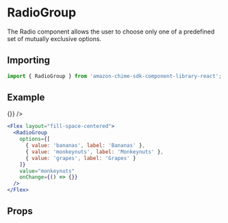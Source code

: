 

# RadioGroup

The Radio component allows the user to choose only one of a predefined set of mutually exclusive options.

## Importing

```javascript
import { RadioGroup } from 'amazon-chime-sdk-component-library-react';
```

## Example

<ThemeProvider theme={lightTheme}>
  <GlobalStyles/>
  <Preview>
    <Flex layout="fill-space-centered">
      <RadioGroup
        options={[
          { value: 'bananas', label: 'Bananas' },
          { value: 'monkeynuts', label: 'Monkeynuts' },
          { value: 'grapes', label: 'Grapes' }
        ]}
        value="monkeynuts"
        onChange={() => {}}
      />
    </Flex>
  </Preview>
</ThemeProvider>

```jsx
<Flex layout="fill-space-centered">
  <RadioGroup
    options={[
      { value: 'bananas', label: 'Bananas' },
      { value: 'monkeynuts', label: 'Monkeynuts' },
      { value: 'grapes', label: 'Grapes' }
    ]}
    value="monkeynuts"
    onChange={() => {}}
  />
</Flex>
```

## Props

<Props of={RadioGroup} />
